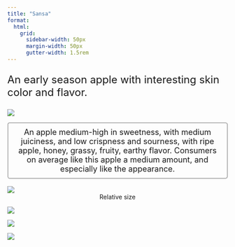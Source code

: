 ```yaml
---
title: "Sansa"
format:
  html: 
    grid:
      sidebar-width: 50px
      margin-width: 50px
      gutter-width: 1.5rem
---
```


:::{style="font-size: x-large;"}
An early season apple with interesting skin color and flavor.
:::

::: grid
::: g-col-4

![](img/transparentapples/SANSA-crop.png)

:::{style="font-size: large; border: 2px ridge Gainsboro; padding: 10px; border-radius: 5px;"}
<center>An apple medium-high in sweetness, with medium juiciness, and low crispness and sourness, with ripe apple, honey, grassy, fruity, earthy flavor. Consumers on average like this apple a medium amount, and especially like the appearance.</center>
:::

<br>
![](img/SANSA-crop.jpg)
<center>Relative size</center>

:::

::: g-col-6

![](img/websitefigs/Apple_Sansa.svg)



![](img/flavfigs/flavor_plot_Sansa.svg)
<br>

![](img/likingfigs/Liking_Sansa.svg)
:::
:::
  
